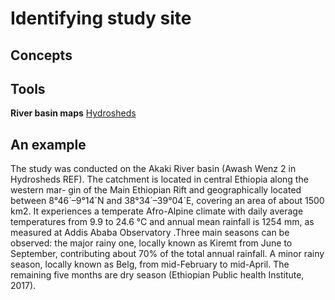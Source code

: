 # Identifying study site {#intro}

## Concepts


## Tools

**River basin maps**
[Hydrosheds](https://hydrosheds.org)




## An example
The study was conducted on the Akaki River basin (Awash Wenz 2 in Hydrosheds REF). The catchment is located in central Ethiopia along the western mar- gin of the Main Ethiopian Rift and geographically located between 8°46´–9°14´N and 38°34´–39°04´E, covering an area of about 1500 km2. It experiences a temperate Afro-Alpine climate with daily average temperatures from 9.9 to 24.6 °C and annual mean rainfall is 1254 mm, as measured at Addis Ababa Observatory .Three main seasons can be observed: the major rainy one, locally known as Kiremt from June to September, contributing about 70% of the total annual rainfall. A minor rainy season, locally known as Belg, from mid-February to mid-April. The remaining five months are dry season (Ethiopian Public health Institute, 2017).
